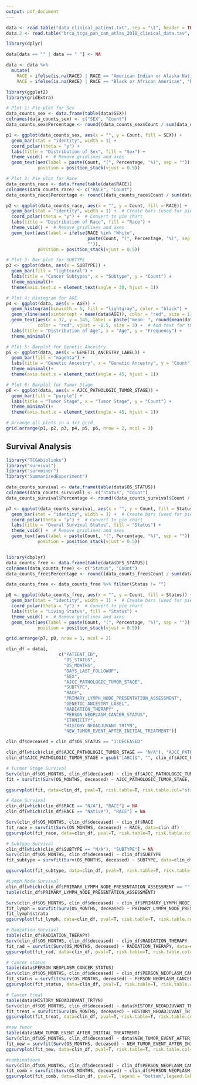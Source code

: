 ```yaml
---
output: pdf_document
---
```


```r
data <- read.table("data_clinical_patient.txt", sep = "\t", header = TRUE)
data.2 <- read.table("brca_tcga_pan_can_atlas_2018_clinical_data.tsv", sep = "\t", header = TRUE)

library(dplyr)

data[data == "" | data == " "] <- NA

data <- data %>%
  mutate(
    RACE = ifelse(is.na(RACE) | RACE == "American Indian or Alaska Native", "Native", RACE),
    RACE = ifelse(is.na(RACE) | RACE == "Black or African American", "Black or AA", RACE))
```

```r
library(ggplot2)
library(gridExtra)

# Plot 1: Pie plot for Sex
data_counts_sex <- data.frame(table(data$SEX))
colnames(data_counts_sex) <- c("SEX", "Count")
data_counts_sex$Percentage <- round((data_counts_sex$Count / sum(data_counts_sex$Count)) * 100, 1)

p1 <- ggplot(data_counts_sex, aes(x = "", y = Count, fill = SEX)) +
  geom_bar(stat = "identity", width = 1) +  
  coord_polar(theta = "y") +
  labs(title = "Distribution of Sex", fill = "Sex") +
  theme_void() +  # Remove gridlines and axes
  geom_text(aes(label = paste(Count, "(", Percentage, "%)", sep = "")), 
            position = position_stack(vjust = 0.5)) 

# Plot 2: Pie plot for Race
data_counts_race <- data.frame(table(data$RACE))
colnames(data_counts_race) <- c("RACE", "Count")
data_counts_race$Percentage <- round((data_counts_race$Count / sum(data_counts_race$Count)) * 100, 1)

p2 <- ggplot(data_counts_race, aes(x = "", y = Count, fill = RACE)) +
  geom_bar(stat = "identity", width = 1) +  # Create bars (used for pie chart)
  coord_polar(theta = "y") +  # Convert to pie chart
  labs(title = "Distribution of Race", fill = "Race") +
  theme_void() +  # Remove gridlines and axes
  geom_text(aes(label = ifelse(RACE %in% "White", 
                               paste(Count, "(", Percentage, "%)", sep = ""),
                               "")), 
            position = position_stack(vjust = 0.5))

# Plot 3: Bar plot for SUBTYPE
p3 <- ggplot(data, aes(x = SUBTYPE)) +
  geom_bar(fill = "lightcoral") +
  labs(title = "Cancer Subtypes", x = "Subtype", y = "Count") +
  theme_minimal()+
  theme(axis.text.x = element_text(angle = 30, hjust = 1))

# Plot 4: Histogram for AGE
p4 <- ggplot(data, aes(x = AGE)) +
  geom_histogram(binwidth = 5, fill = "lightgray", color = "black") +
  geom_vline(aes(xintercept = mean(data$AGE)), color = "red", size = 1) +  # Mean line
  geom_text(aes(x = 37, y = 145, label = paste("mean: ", round(mean(data$AGE), 2))), 
            color = "red", vjust = -0.5, size = 3) +  # Add text for the mean
  labs(title = "Distribution of Age", x = "Age", y = "Frequency") +
  theme_minimal()

# Plot 5: Barplot for Genetic Ancestry
p5 <- ggplot(data, aes(x = GENETIC_ANCESTRY_LABEL)) +
  geom_bar(fill = "magenta") +
  labs(title = "Genetic Ancestry", x = "Genetic Ancestry", y = "Count") +
  theme_minimal()+
  theme(axis.text.x = element_text(angle = 45, hjust = 1))

# Plot 6: Barplot for Tumor Stage
p6 <- ggplot(data, aes(x = AJCC_PATHOLOGIC_TUMOR_STAGE)) +
  geom_bar(fill = "purple") +
  labs(title = "Tumor Stage", x = "Tumor Stage", y = "Count") +
  theme_minimal()+
  theme(axis.text.x = element_text(angle = 45, hjust = 1))

# Arrange all plots in a 3x3 grid
grid.arrange(p1, p2, p3, p4, p5, p6, nrow = 2, ncol = 3)

```

## Survival Analysis

```r
library("TCGAbiolinks")
library("survival")
library("survminer")
library("SummarizedExperiment")

data_counts_survival <- data.frame(table(data$OS_STATUS))
colnames(data_counts_survival) <- c("Status", "Count")
data_counts_survival$Percentage <- round((data_counts_survival$Count / sum(data_counts_survival$Count)) * 100, 1)

p7 <- ggplot(data_counts_survival, aes(x = "", y = Count, fill = Status)) +
  geom_bar(stat = "identity", width = 1) +  # Create bars (used for pie chart)
  coord_polar(theta = "y") +  # Convert to pie chart
  labs(title = "Overal Survival Status", fill = "Status") +
  theme_void() +  # Remove gridlines and axes
  geom_text(aes(label = paste(Count, "(", Percentage, "%)", sep = "")), 
            position = position_stack(vjust = 0.5)) 


library(dbplyr)
data_counts_free <- data.frame(table(data$DFS_STATUS))
colnames(data_counts_free) <- c("Status", "Count")
data_counts_free$Percentage <- round((data_counts_free$Count / sum(data_counts_free$Count)) * 100, 1)

data_counts_free <- data_counts_free %>% filter(Status != "")

p8 <- ggplot(data_counts_free, aes(x = "", y = Count, fill = Status)) +
  geom_bar(stat = "identity", width = 1) +  # Create bars (used for pie chart)
  coord_polar(theta = "y") +  # Convert to pie chart
  labs(title = "Living Status", fill = "Status") +
  theme_void() +  # Remove gridlines and axes
  geom_text(aes(label = paste(Count, "(", Percentage, "%)", sep = "")), 
            position = position_stack(vjust = 0.5)) 

grid.arrange(p7, p8, nrow = 1, ncol = 2)
```

```r
clin_df = data[,
                    c("PATIENT_ID",
                      "OS_STATUS",
                      "OS_MONTHS",
                      "DAYS_LAST_FOLLOWUP",
                      "SEX",
                      "AJCC_PATHOLOGIC_TUMOR_STAGE", 
                      "SUBTYPE", 
                      "RACE", 
                      "PRIMARY_LYMPH_NODE_PRESENTATION_ASSESSMENT",
                      "GENETIC_ANCESTRY_LABEL",
                      "RADIATION_THERAPY" ,
                      "PERSON_NEOPLASM_CANCER_STATUS",
                      "ETHNICITY",
                      "HISTORY_NEOADJUVANT_TRTYN",
                      "NEW_TUMOR_EVENT_AFTER_INITIAL_TREATMENT")]

clin_df$deceased = clin_df$OS_STATUS == "1:DECEASED"

clin_df[which(clin_df$AJCC_PATHOLOGIC_TUMOR_STAGE == "N/A"), "AJCC_PATHOLOGIC_TUMOR_STAGE"] = NA
clin_df$AJCC_PATHOLOGIC_TUMOR_STAGE = gsub("[ABC]$", "", clin_df$AJCC_PATHOLOGIC_TUMOR_STAGE)

# Turmor Stage Survival
Surv(clin_df$OS_MONTHS, clin_df$deceased) ~ clin_df$AJCC_PATHOLOGIC_TUMOR_STAGE
fit = survfit(Surv(OS_MONTHS, deceased) ~ AJCC_PATHOLOGIC_TUMOR_STAGE, data=clin_df)

ggsurvplot(fit, data=clin_df, pval=T, risk.table=T, risk.table.col="strata", risk.table.height=0.35, legend.labs = c("Stage: I", "Stage: II", "Stage: III", "Stage: IV", "Stage: X"))
```

```r
# Race Survival 
clin_df[which(clin_df$RACE == "N/A"), "RACE"] = NA
clin_df[which(clin_df$RACE == "Native"), "RACE"] = NA

Surv(clin_df$OS_MONTHS, clin_df$deceased) ~ clin_df$RACE
fit_race = survfit(Surv(OS_MONTHS, deceased) ~ RACE, data=clin_df)
ggsurvplot(fit_race, data=clin_df, pval=T, risk.table=T, risk.table.col="strata", risk.table.height=0.35)
```

```r
# Subtype Survival
clin_df[which(clin_df$SUBTYPE == "N/A"), "SUBTYPE"] = NA
Surv(clin_df$OS_MONTHS, clin_df$deceased) ~ clin_df$SUBTYPE
fit_subtype = survfit(Surv(OS_MONTHS, deceased) ~ SUBTYPE, data=clin_df)

ggsurvplot(fit_subtype, data=clin_df, pval=T, risk.table=T, risk.table.col="strata", risk.table.height=0.35, legend.labs = c("BRCA_Basal", "BRCA_Her2", "BRCA_LumA", "BRCA_LumB", "BRCA_Normal"))
```

```r
#Lymph Node Survival 
clin_df[which(clin_df$PRIMARY_LYMPH_NODE_PRESENTATION_ASSESSMENT == ""), "PRIMARY_LYMPH_NODE_PRESENTATION_ASSESSMENT"] = NA
table(clin_df$PRIMARY_LYMPH_NODE_PRESENTATION_ASSESSMENT)

Surv(clin_df$OS_MONTHS, clin_df$deceased) ~ clin_df$PRIMARY_LYMPH_NODE_PRESENTATION_ASSESSMENT
fit_lymph = survfit(Surv(OS_MONTHS, deceased) ~ PRIMARY_LYMPH_NODE_PRESENTATION_ASSESSMENT, data=clin_df)
fit_lymph$strata
ggsurvplot(fit_lymph, data=clin_df, pval=T, risk.table=T, risk.table.col="strata", risk.table.height=0.35, legend.labs = c("No Lymph Presenation", "Lymph Presentation"))
```

```r
# Radiation Surviavl 
table(clin_df$RADIATION_THERAPY)
Surv(clin_df$OS_MONTHS, clin_df$deceased) ~ clin_df$RADIATION_THERAPY
fit_rad = survfit(Surv(OS_MONTHS, deceased) ~ RADIATION_THERAPY, data=clin_df)
ggsurvplot(fit_rad, data=clin_df, pval=T, risk.table=T, risk.table.col="strata", risk.table.height=0.35)
```

```r
# Cancer status
table(data$PERSON_NEOPLASM_CANCER_STATUS)
Surv(clin_df$OS_MONTHS, clin_df$deceased) ~ clin_df$PERSON_NEOPLASM_CANCER_STATUS
fit_status = survfit(Surv(OS_MONTHS, deceased) ~ PERSON_NEOPLASM_CANCER_STATUS, data=clin_df)
ggsurvplot(fit_status, data=clin_df, pval=T, risk.table=T, risk.table.col="strata", risk.table.height=0.35,legend.labs = c("Tumor Free", "With Tumor"))
```

```r
# Cancer treat
table(data$HISTORY_NEOADJUVANT_TRTYN)
Surv(clin_df$OS_MONTHS, clin_df$deceased) ~ data$HISTORY_NEOADJUVANT_TRTYN
fit_treat = survfit(Surv(OS_MONTHS, deceased) ~ HISTORY_NEOADJUVANT_TRTYN, data=clin_df)
ggsurvplot(fit_treat, data=clin_df, pval=T, risk.table=T, risk.table.col="strata", risk.table.height=0.35)
```

```r
#new tumor
table(data$NEW_TUMOR_EVENT_AFTER_INITIAL_TREATMENT)
Surv(clin_df$OS_MONTHS, clin_df$deceased) ~ data$NEW_TUMOR_EVENT_AFTER_INITIAL_TREATMENT
fit_new = survfit(Surv(OS_MONTHS, deceased) ~ NEW_TUMOR_EVENT_AFTER_INITIAL_TREATMENT, data=clin_df)
ggsurvplot(fit_new, data=clin_df, pval=T, risk.table=T, risk.table.col="strata", risk.table.height=0.35,legend.labs = c("No new tumor", "New Tumor after treatment"))
```

```r
#combinations
Surv(clin_df$OS_MONTHS, clin_df$deceased) ~ clin_df$PERSON_NEOPLASM_CANCER_STATUS + clin_df$SUBTYPE
fit_comb = survfit(Surv(OS_MONTHS, deceased) ~ clin_df$PERSON_NEOPLASM_CANCER_STATUS + clin_df$SUBTYPE, data=clin_df)
ggsurvplot(fit_comb, data=clin_df, pval=T, legend = "bottom",legend.labs = c("TF: Basal", "TF: Her2", "TF: LumA","TF: LumB","TF: Normal","WT: Basal", "WT: Her2", "WT: LumA","WT: LumB","WT: Normal"))
```

